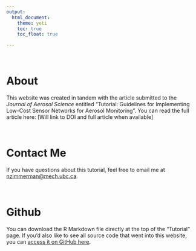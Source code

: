 ```yaml
---
output: 
  html_document:
    theme: yeti
    toc: true
    toc_float: true 

---
```

<br>

# About

This website was created in tandem with the article submitted to the _Journal of Aerosol Science_ entitled "Tutorial: Guidelines for Implementing Low-Cost Sensor Networks for Aerosol Monitoring". You can read the full article here: [Will link to DOI and full article when available]

<br>

# Contact Me

If you have questions about this tutorial, feel free to email me at [nzimmerman@mech.ubc.ca](mailto:nzimmerman@mech.ubc.ca).

<br>

# Github

You can download the R Markdown file directly at the top of the "Tutorial" page. If you'd also like to see all source code that went into this website, you can [access it on GitHub here](https://github.com/nzimmerman-ubc/lcs-PM-demo).